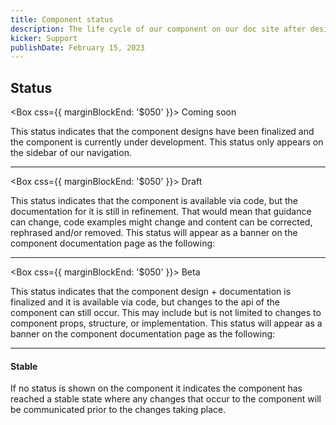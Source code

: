 ```yaml
---
title: Component status
description: The life cycle of our component on our doc site after designs have been finalized has 4 phases 3 of which are indicated by a visible status. This support guide will define each status and how it relates to the usage of the component.
kicker: Support
publishDate: February 15, 2023
---
```


## Status

<Box css={{ marginBlockEnd: '$050' }}>
  <Change type="ComingSoon">Coming soon</Change>
</Box>

This status indicates that the component designs have been finalized and the component
is currently under development. This status only appears on the sidebar of our navigation.

---

<Box css={{ marginBlockEnd: '$050' }}>
  <Change type="Draft">Draft</Change>
</Box>

This status indicates that the component is available via code, but the documentation
for it is still in refinement. That would mean that guidance can change, code examples
might change and content can be corrected, rephrased and/or removed. This status
will appear as a banner on the component documentation page as the following:

<ComponentStatus type="Draft" />

---

<Box css={{ marginBlockEnd: '$050' }}>
  <Change type="Beta">Beta</Change>
</Box>

This status indicates that the component design + documentation is finalized and
it is available via code, but changes to the api of the component can still occur.
This may include but is not limited to changes to component props, structure, or
implementation. This status will appear as a banner on the component documentation
page as the following:

<ComponentStatus type="Beta" />

---

#### Stable

If no status is shown on the component it indicates the component has reached a stable state where any changes that occur to the component will be communicated prior to the changes taking place.
